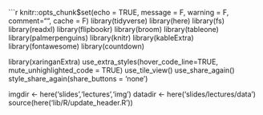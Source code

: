 ```r
knitr::opts_chunk$set(echo = TRUE, message = F, warning = F, comment="", 
                      cache = F)
library(tidyverse)
library(here)
library(fs)
library(readxl)
library(flipbookr)
library(broom)
library(tableone)
library(palmerpenguins)
library(knitr)
library(kableExtra)
library(fontawesome)
library(countdown)

library(xaringanExtra)
use_extra_styles(hover_code_line=TRUE, mute_unhighlighted_code = TRUE)
use_tile_view()
use_share_again()
style_share_again(share_buttons = 'none')

imgdir <- here('slides','lectures','img')
datadir <- here('slides/lectures/data')
source(here('lib/R/update_header.R'))
